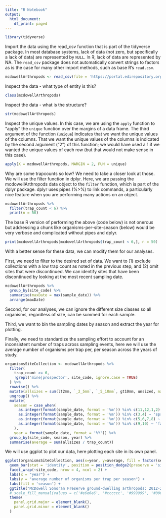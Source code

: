 ```yaml
---
title: "R Notebook"
output:
  html_document:
    df_print: paged
---
```


```r
library(tidyverse)
```

Import the data using the read_csv function that is part of the tidyverse
package. In most database systems, lack of data (not zero, but specifically a
lack of data) are represented by `NULL`. In R, lack of data are represented by
NA. The `read_csv` package does not automatically convert strings to factors as is
the case for many other import methods, such as base R's `read.csv`.

```r

mcdowellArthropods <- read_csv(file = 'https://portal.edirepository.org/nis/dataviewer?packageid=knb-lter-cap.643.2&entityid=4bc08a24e06acfe761553cf8360b983d')
```

Inspect the data - what type of entity is this?

```r

class(mcdowellArthropods)
```

Inspect the data - what is the structure?

```r

str(mcdowellArthropods)
```

Inspect the unique values. In this case, we are using the `apply` function to
"apply" the `unique` function over the margins of a data frame. The third argument
of the function (`unique`) indicates that we want the unique values of the
columns. That we want the unique values of the columns is indicated by the
second argument ("2") of this function; we would have used a 1 if we wanted the
unique values of each row (but that would not make sense in this case).

```r

apply(X = mcdowellArthropods, MARGIN = 2, FUN = unique)
```

Why are some trapcounts so low? We need to take a closer look at those. We will
use the filter function in dplyr. Here, we are passing the mcdowellArthropods
data object to the `filter` function, which is part of the dplyr package. dplyr
uses pipes (%>%) to link commands, a particularly nice feature when you are
performing many actions on an object.

```r

mcdowellArthropods %>% 
  filter(trap_count < 6) %>%
  print(n = 50)
```

The base R version of performing the above (code below) is not onerous but
addressing a chunk like organisms-per-site-season (below) would be very verbose and complicated without
pipes and dplyr.

```r

print(mcdowellArthropods[mcdowellArthropods$trap_count < 6,], n = 50)
```

With a better sense for these data, we can modify them for our analyses.

First, we need to filter to the desired set of data. We want to (1) exclude collections with a low trap count as noted in the previous step, and (2) omit sites that were discontinued. We can identify sites that have been discontinued by looking at the most recent sampling date.

```r

mcdowellArthropods %>% 
  group_by(site_code) %>%
  summarise(maxDate = max(sample_date)) %>% 
  arrange(maxDate)
```

Second, for our analyses, we can ignore the different size classes so all
organisms, regardless of size, can be summed for each sample.

Third, we want to bin the sampling dates by season and extract the year for
plotting.

Finally, we need to standardize the sampling effort to account for an
inconsistent number of traps across sampling events, here we will use the
average number of organisms per trap per, per season across the years of study.

```r

organismsSiteCollection <- mcdowellArthropods %>% 
  filter(
    trap_count >= 6,
    !grepl('mine|prospector', site_code, ignore.case = TRUE)
  ) %>%
  rowwise() %>% 
  mutate(allsizes = sum(lt2mm, `_2_5mm`, `_5_10mm`, gt10mm, unsized, na.rm = T)) %>% 
  ungroup() %>%
  mutate(
    season = case_when(
      as.integer(format(sample_date, format = '%m')) %in% c(11,12,1,2) ~ 'winter',
      as.integer(format(sample_date, format = '%m')) %in% c(3,4) ~ 'spring',
      as.integer(format(sample_date, format = '%m')) %in% c(5,6,7,8) ~ 'summer',
      as.integer(format(sample_date, format = '%m')) %in% c(9,10) ~ 'fall'
    ),
    year = format(sample_date, format = '%Y')) %>%
  group_by(site_code, season, year) %>%
  summarise(average = sum(allsizes / trap_count))
```

We will use ggplot to plot our data, here plotting each site in its own panel.

```r

ggplot(organismsSiteCollection, aes(x=year, y=average, fill = factor(season))) + 
  geom_bar(stat = 'identity', position = position_dodge2(preserve = 'single')) + 
  facet_wrap(~site_code, nrow = 4, ncol = 2) +
  labs(x = "year") +
  labs(y = "average number of organisms per trap per season") +
  labs(fill = 'season') +
  ggtitle("McDowell Sonoran Preserve ground-dwelling arthropods: 2012-2019") +
  # scale_fill_manual(values = c('#e6e6e6', '#cccccc', '#999999', '#000080')) +
  theme(
    panel.grid.major = element_blank(),
    panel.grid.minor = element_blank()
  )
```
